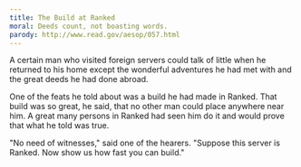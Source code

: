 ```yaml
---
title: The Build at Ranked
moral: Deeds count, not boasting words.
parody: http://www.read.gov/aesop/057.html
---
```


A certain man who visited foreign servers could talk of little when he returned to his home except the wonderful adventures he had met with and the great deeds he had done abroad.

One of the feats he told about was a build he had made in Ranked. That build was so great, he said, that no other man could place anywhere near him. A great many persons in Ranked had seen him do it and would prove that what he told was true.

"No need of witnesses," said one of the hearers. "Suppose this server is Ranked. Now show us how fast you can build."